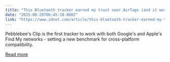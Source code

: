 ```yaml
---
title: "This Bluetooth tracker earned my trust over AirTags (and it works on Android, too)"
date: "2025-08-28T06:45:18.000Z"
link: "https://www.zdnet.com/article/this-bluetooth-tracker-earned-my-trust-over-airtags-and-it-works-on-android-too/"
---
```


Pebblebee's Clip is the first tracker to work with both Google's and Apple's Find My networks - setting a new benchmark for cross-platform compatibility.

[Read more](https://www.zdnet.com/article/this-bluetooth-tracker-earned-my-trust-over-airtags-and-it-works-on-android-too/)
